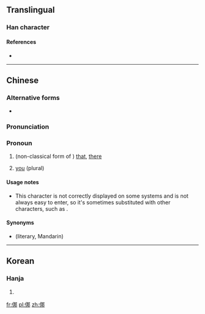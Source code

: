==Translingual==

===Han character===
{{Han char|rn=9|rad=人|as=07|sn=9|four=|canj=人尸手中 (OSQL)|ids=⿰[[亻]][[那]]}}

====References====
* {{Han ref|kx=0103.290|hdz=10154.070|uh=345A|ud=13402}}

----

==Chinese==
{{zh-hanzi-box|[[㑚]]}}

===Alternative forms===
* {{zh-l|亻那}}

===Pronunciation===
{{zh-pron
|m=nuó
|c=naa4
|w=3na
|cat=pron
}}

===Pronoun===
{{zh-pronoun}}

# (non-classical form of {{zh-l|那}}) [[that]], [[there]]<!--from Unihan DB -->
# {{context|Wu|lang=zh|sort=3na}} [[you]] (plural)
#: {{zh-usex|立 辣 窗口 頭 額 搿 個 人 是 㑚 經理，對 𠲎？|The man standing in the doorway is your manager, right?|SH|link=yes}}

====Usage notes====
* This character is not correctly displayed on some systems and is not always easy to enter, so it's sometimes substituted with other characters, such as {{zh-l|亻那}}.

====Synonyms====
* (literary, Mandarin) {{zh-l|你們|你们}}

----

==Korean==

===Hanja===
{{ko-hanja|hangeul=나|rv=na|mr=na|y=na|eumhun=어찌|ehrv=eojji|ehmr=ŏtchi|ehy=ecci}}

# {{defn|lang=ko|sort=人07}}

[[fr:㑚]]
[[pl:㑚]]
[[zh:㑚]]